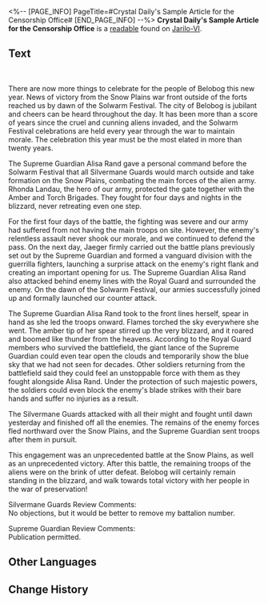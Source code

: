<%-- [PAGE_INFO]
PageTitle=#Crystal Daily's Sample Article for the Censorship Office#
[END_PAGE_INFO] --%>
{{Readable Infobox
|id           = 124
|partIds      = 190268
|title        = 
|image        = Item Jarilo-VI Readable.png
|world        = Jarilo-VI
|parts        = 1
|author       = <!--to be added-->
|description  = A sample article delivered to the higher ranks of the Silvermane Guards for review in the early days of Eternal Freeze. It contains a description of the heroism of the first Supreme Guardian, Alisa Rand, fighting battles with her flaming lance.
|part1        = Crystal Daily's Sample Article for the Censorship Office
|source1      = {{cx|Source missing}}
|characters   = 
|factions     = 
}}
'''Crystal Daily's Sample Article for the Censorship Office''' is a [[readable]] found on [[Jarilo-VI]].
<!--
==Location==
{{Map Embed|<map name>|<marker id>}}
-->
==Text==
<div align="center">{{Size|32|Good News at Sunrise for the Solwarm Festival}}</div><br /><div align="center">{{Size|32|A Decisive Victory at the Snow Plains War Front}}</div>

There are now more things to celebrate for the people of Belobog this new year. News of victory from the Snow Plains war front outside of the forts reached us by dawn of the Solwarm Festival. The city of Belobog is jubilant and cheers can be heard throughout the day. It has been more than a score of years since the cruel and cunning aliens invaded, and the Solwarm Festival celebrations are held every year through the war to maintain morale. The celebration this year must be the most elated in more than twenty years.

The Supreme Guardian Alisa Rand gave a personal command before the Solwarm Festival that all Silvermane Guards would march outside and take formation on the Snow Plains, combating the main forces of the alien army. Rhonda Landau, the hero of our army, protected the gate together with the Amber and Torch Brigades. They fought for four days and nights in the blizzard, never retreating even one step.

For the first four days of the battle, the fighting was severe and our army had suffered from not having the main troops on site. However, the enemy's relentless assault never shook our morale, and we continued to defend the pass. On the next day, Jaeger firmly carried out the battle plans previously set out by the Supreme Guardian and formed a vanguard division with the guerrilla fighters, launching a surprise attack on the enemy's right flank and creating an important opening for us. The Supreme Guardian Alisa Rand also attacked behind enemy lines with the Royal Guard and surrounded the enemy. On the dawn of the Solwarm Festival, our armies successfully joined up and formally launched our counter attack.

The Supreme Guardian Alisa Rand took to the front lines herself, spear in hand as she led the troops onward. Flames torched the sky everywhere she went. The amber tip of her spear stirred up the very blizzard, and it roared and boomed like thunder from the heavens. According to the Royal Guard members who survived the battlefield, the giant lance of the Supreme Guardian could even tear open the clouds and temporarily show the blue sky that we had not seen for decades. Other soldiers returning from the battlefield said they could feel an unstoppable force with them as they fought alongside Alisa Rand. Under the protection of such majestic powers, the soldiers could even block the enemy's blade strikes with their bare hands and suffer no injuries as a result.

The Silvermane Guards attacked with all their might and fought until dawn yesterday and finished off all the enemies. The remains of the enemy forces fled northward over the Snow Plains, and the Supreme Guardian sent troops after them in pursuit.

This engagement was an unprecedented battle at the Snow Plains, as well as an unprecedented victory. After this battle, the remaining troops of the aliens were on the brink of utter defeat. Belobog will certainly remain standing in the blizzard, and walk towards total victory with her people in the war of preservation!

Silvermane Guards Review Comments:<br />No objections, but it would be better to remove my battalion number.

Supreme Guardian Review Comments:<br />Publication permitted.

<!--
==Trivia==
* 
-->
==Other Languages==
{{Other Languages
|en   = Crystal Daily's Sample Article for the Censorship Office
|zhs  = 水晶日报的送审样稿
|zht  = 水晶日報的送審樣稿
|ja   = 水晶日報の見本紙
|ko   = 수정일보의 심사용 원고 샘플
|es   = Artículo de muestra de «El Cristal de la Actualidad» para revisión por parte de la oficina censora
|fr   = Modèle d'article du ''Quotidien du cristal'' destiné au bureau de censure
|ru   = Образец статьи «Кристальные ведомости» для отдела цензуры
|th   = ตัวอย่างต้นฉบับของ Crystal Daily ที่ส่งให้เจ้าหน้าที่ตรวจสอบ
|vi   = Bản Thảo Xét Duyệt Của Nhật Báo Pha Lê
|de   = Musterartikel aus dem Kristallkurier für die Zensurbehörde
|id   = Contoh Artikel Harian Kristal untuk Kantor Sensor Penyensoran
|pt   = Exemplo de Artigo do "Cristal Diário" para o Departamento de Censura
}}

==Change History==
{{Change History|1.0}}